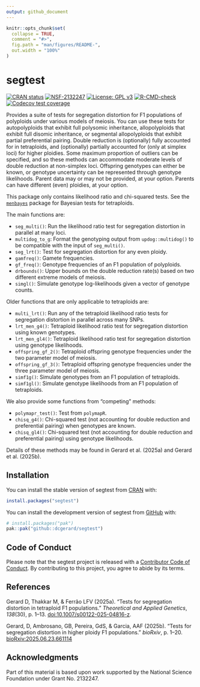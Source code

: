 ```yaml
---
output: github_document
---
```


<!-- README.md is generated from README.Rmd. Please edit that file -->

```r
knitr::opts_chunk$set(
  collapse = TRUE,
  comment = "#>",
  fig.path = "man/figures/README-",
  out.width = "100%"
)
```

# segtest

<!-- badges: start -->
[![CRAN status](https://www.r-pkg.org/badges/version/segtest)](https://CRAN.R-project.org/package=segtest)
[![NSF-2132247](https://img.shields.io/badge/NSF-2132247-blue.svg)](https://www.nsf.gov/awardsearch/showAward?AWD_ID=2132247)
[![License: GPL v3](https://img.shields.io/badge/License-GPL%20v3-blue.svg)](https://www.gnu.org/licenses/gpl-3.0)
[![R-CMD-check](https://github.com/dcgerard/segtest/actions/workflows/R-CMD-check.yaml/badge.svg)](https://github.com/dcgerard/segtest/actions/workflows/R-CMD-check.yaml)
[![Codecov test coverage](https://codecov.io/gh/dcgerard/segtest/graph/badge.svg)](https://app.codecov.io/gh/dcgerard/segtest)
<!-- badges: end -->

Provides a suite of tests for segregation distortion for F1 populations of polyploids under various models of meiosis. You can use these tests for autopolyploids that exhibit full polysomic inheritance, allopolyploids that exhibit full disomic inheritance, or segmental allopolyploids that exhibit partial preferential pairing. Double reduction is (optionally) fully accounted for in tetraploids, and (optionally) partially accounted for (only at simplex loci) for higher ploidies. Some maximum proportion of outliers can be specified, and so these methods can accommodate moderate levels of double reduction at non-simplex loci. Offspring genotypes can either be known, or genotype uncertainty can be represented through genotype likelihoods. Parent data may or may not be provided, at your option. Parents can have different (even) ploidies, at your option.

This package only contains likelihood ratio and chi-squared tests. See the [`menbayes`](https://github.com/dcgerard/menbayes) package for Bayesian tests for tetraploids.

The main functions are:

- `seg_multi()`: Run the likelihood ratio test for segregation distortion in parallel at many loci.
- `multidog_to_g`: Format the genotyping output from `updog::multidog()` to be compatible with the input of `seg_multi()`.
- `seg_lrt()`: Test for segregation distortion for any even ploidy.
- `gamfreq()`: Gamete frequencies.
- `gf_freq()`: Genotype frequencies of an F1 population of polyploids.
- `drbounds()`: Upper bounds on the double reduction rate(s) based on two different
   extreme models of meiosis.
- `simgl()`: Simulate genotype log-likelihoods given a vector of genotype counts.

Older functions that are only applicable to tetraploids are:

- `multi_lrt()`: Run any of the tetraploid likelihood ratio tests for segregation distortion in parallel across many SNPs.
- `lrt_men_g4()`: Tetraploid likelihood ratio test for segregation distortion using known genotypes.
- `lrt_men_gl4()`: Tetraploid likelihood ratio test for segregation distortion using genotype likelihoods.
- `offspring_gf_2()`: Tetraploid offspring genotype frequencies under the two parameter model of meiosis.
- `offspring_gf_3()`: Tetraploid offspring genotype frequencies under the three parameter model of meiosis.
- `simf1g()`: Simulate genotypes from an F1 population of tetraploids.
- `simf1gl()`: Simulate genotype likelihoods from an F1 population of tetraploids.

We also provide some functions from "competing" methods:

- `polymapr_test()`: Test from `polymapR`.
- `chisq_g4()`: Chi-squared test (not accounting for double reduction and preferential pairing) when genotypes are known.
- `chisq_gl4()`: Chi-squared test (not accounting for double reduction and preferential pairing) using genotype likelihoods.

Details of these methods may be found in Gerard et al. (2025a) and Gerard et al. (2025b).

## Installation

You can install the stable version of segtest from [CRAN](https://cran.r-project.org/package=segtest) with:

``` r
install.packages("segtest")
```

You can install the development version of segtest from [GitHub](https://github.com/dcgerard/segtest) with:

``` r
# install.packages("pak")
pak::pak("github::dcgerard/segtest")
```

## Code of Conduct

Please note that the segtest project is released with a [Contributor Code of Conduct](https://contributor-covenant.org/version/2/1/CODE_OF_CONDUCT.html). By contributing to this project, you agree to abide by its terms.

## References

Gerard D, Thakkar M, & Ferrão LFV (2025a). "Tests for segregation distortion in tetraploid F1 populations." _Theoretical and Applied Genetics_, *138*(30), p. 1--13. [doi:10.1007/s00122-025-04816-z](https://doi.org/10.1007/s00122-025-04816-z).

Gerard, D, Ambrosano, GB, Pereira, GdS, & Garcia, AAF (2025b). "Tests for segregation distortion in higher ploidy F1 populations." _bioRxiv_, p. 1--20. [bioRxiv:2025.06.23.661114](https://doi.org/10.1101/2025.06.23.661114)

## Acknowledgments

Part of this material is based upon work supported by the National Science Foundation under Grant No. 2132247.
